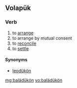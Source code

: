 ==Volapük==

===Verb===
{{infl|vo|verb}}

# to [[arrange]]
# to arrange by mutual consent
# to [[reconcile]] 
# to [[settle]] {{gloss|reconcile}}

====Synonyms====
* [[leodükön]]

[[mg:balädükön]]
[[vo:balädükön]]